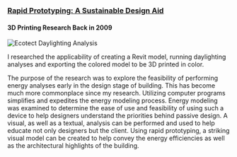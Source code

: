 ### [Rapid Prototyping: A Sustainable Design Aid](https://www.nsf.gov/awardsearch/showAward?AWD_ID=0648845)

#### 3D Printing Research Back in 2009

![Ecotect Daylighting Analysis](./ecotect-example.png)

I researched the applicability of creating a Revit model, running
daylighting analyses and exporting the colored model to be 3D printed in
color.

The purpose of the research was to explore the feasibility of performing
energy analyses early in the design stage of building. This has become
much more commonplace since my research. Utilizing computer programs
simplifies and expedites the energy modeling process. Energy modeling
was examined to determine the ease of use and feasibility of using such
a device to help designers understand the priorities behind passive
design. A visual, as well as a textual, analysis can be performed and
used to help educate not only designers but the client. Using rapid
prototyping, a striking visual model can be created to help convey the
energy efficiencies as well as the architectural highlights of the
building.
